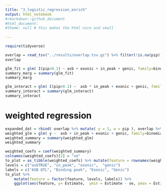 ```yaml
---
title: "3_logistic_regression_enrich"
output: html_notebook
#rmarkdown::github_document
#html_document:
#theme: null # this makes the html nice and small
  
---
```


```r
require(tidyverse)

overlap = read_tsv("../results/overlap.tsv.gz") %>% filter(!is.na(pip))
overlap
```

```r
glm_fit = glm( I(pip>0.1) ~ asb + exonic + in_peak + genic, family=binomial, data = overlap)
summary_marg = summary(glm_fit)
summary_marg
```

```r
glm_interact = glm( I(pip>0.1) ~  asb * in_peak + exonic + genic, family=binomial, data = overlap)
summary_interact = summary(glm_interact)
summary_interact
```

# weighted regression

```r
expanded_dat = rbind( overlap %>% mutate( y = 1, w = pip ), overlap %>% mutate( y = 0, w = 1-pip ) )
weighted_glm = glm( y ~  asb + in_peak + exonic + genic, family=binomial, data = expanded_dat, weights = w)
weighted_summary = summary(weighted_glm)
weighted_summary
```

```r
weighted_coefs = coef(weighted_summary)
colnames(weighted_coefs)[2] = "se"
to_plot = as_tibble(weighted_coefs) %>% mutate(feature = rownames(weighted_coefs)) %>% filter(feature != "(Intercept)")
levels = c("asbTRUE", "in_peak", "exonic",  "genic")
labels = c("ASB QTL", "Binding peak", "Exonic", "Genic")
to_plot %>% 
    mutate(feature = factor(feature, levels, labels)) %>% 
    ggplot(aes(feature, y= Estimate,  ymin = Estimate - se, ymax = Estimate + se)) + geom_point() + geom_errorbar() + coord_flip() + xlab(NULL) + expand_limits(y=0) + ylab("Logistic regression coefficient")
```


